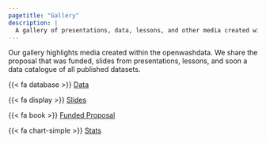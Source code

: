 ```yaml
---
pagetitle: "Gallery"
description: |
  A gallery of presentations, data, lessons, and other media created within openwashdata. 
---
```


Our gallery highlights media created within the openwashdata. We share the proposal that was funded, slides from presentations, lessons, and soon a data catalogue of all published datasets.

{{< fa database >}} [Data](/pages/gallery/data/index.qmd)

{{< fa display >}} [Slides](/pages/gallery/slides/index.qmd)

{{< fa book >}} [Funded Proposal](/pages/gallery/proposal/index.qmd)

{{< fa chart-simple >}} [Stats](/pages/gallery/stats/index.qmd)